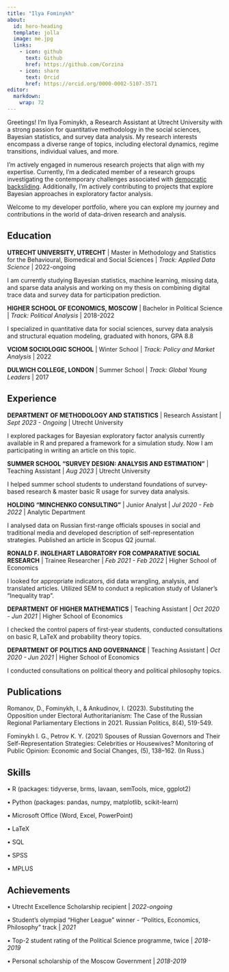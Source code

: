 ```yaml
---
title: "Ilya Fominykh"
about:
  id: hero-heading
  template: jolla
  image: me.jpg
  links:
    - icon: github
      text: Github
      href: https://github.com/Corzina
    - icon: share
      text: Orcid
      href: https://orcid.org/0000-0002-5107-3571
editor: 
  markdown: 
    wrap: 72
---
```


::: {#hero-heading}

Greetings! I'm Ilya Fominykh, a Research Assistant at Utrecht University with a strong passion for quantitative methodology in the social sciences, Bayesian statistics, and survey data analysis. My research interests encompass a diverse range of topics, including electoral dynamics, regime transitions, individual values, and more.

I'm actively engaged in numerous research projects that align with my expertise. Currently, I'm a dedicated member of a research groups investigating the contemporary challenges associated with [democratic backsliding](https://en.wikipedia.org/wiki/Democratic_backsliding). Additionally, I'm actively contributing to projects that explore Bayesian approaches in exploratory factor analysis.

Welcome to my developer portfolio, where you can explore my journey and contributions in the world of data-driven research and analysis.

## Education

**UTRECHT UNIVERSITY, UTRECHT** \| Master in Methodology and Statistics for the
Behavioural, Biomedical and Social Sciences \| *Track: Applied Data Science* \| 2022-ongoing

I am currently studying Bayesian statistics, machine learning, missing data, and sparse data analysis and working on my thesis on combining digital trace data and survey data for participation prediction.

**HIGHER SCHOOL OF ECONOMICS, MOSCOW** \| Bachelor in Political Science
\| *Track: Political Analysis* \| 2018-2022

I specialized in quantitative data for social sciences, survey data analysis and structural equation modeling, graduated with honors, GPA 8.8

**VCIOM SOCIOLOGIC SCHOOL** \| Winter School \| *Track: Policy and Market Analysis* \| 2022

**DULWICH COLLEGE, LONDON** \| Summer School \| *Track: Global Young Leaders* \| 2017

## Experience

**DEPARTMENT OF METHODOLOGY AND STATISTICS** \| Research Assistant \|
 *Sept 2023 - Ongoing * \| Utrecht University

I explored packages for Bayesian exploratory factor analysis currently available in R and prepared a framework for a simulation study. Now I am participating in writing an article on this topic.

**SUMMER SCHOOL "SURVEY DESIGN: ANALYSIS AND ESTIMATION"** \| Teaching
Assistant \| *Aug 2023* \| Utrecht University

I helped summer school students to understand foundations of survey-based research & master basic R usage for survey data analysis.

**HOLDING "MINCHENKO CONSULTING"** \| Junior Analyst \| *Jul 2020 - Feb 2022* \| Analytic Department

I analysed data on Russian first-range officials spouses in social and traditional media and developed description of self-representation strategies. Published an article in Scopus Q2 journal.

**RONALD F. INGLEHART LABORATORY FOR COMPARATIVE SOCIAL RESEARCH** \|
Trainee Researcher \| *Feb 2021 - Feb 2022* \| Higher School of Economics

I looked for appropriate indicators, did data wrangling, analysis, and translated articles. Utilized SEM to conduct a replication study of Uslaner's "Inequality trap".

**DEPARTMENT OF HIGHER MATHEMATICS** \| Teaching Assistant \| *Oct 2020 - Jun 2021* \| Higher School of Economics

I checked the control papers of first-year students, conducted consultations on basic R, LaTeX and probability theory topics.

**DEPARTMENT OF POLITICS AND GOVERNANCE** \| Teaching Assistant \| *Oct 2020 - Jun 2021* \| Higher School of Economics

I conducted consultations on political theory and political philosophy topics.

## Publications

Romanov, D., Fominykh, I., & Ankudinov, I. (2023). Substituting the Opposition under Electoral Authoritarianism: The Case of the Russian Regional Parliamentary Elections in 2021. Russian Politics, 8(4), 519-549.

Fominykh I. G., Petrov K. Y. (2021) Spouses of Russian Governors and Their Self-Representation Strategies: Celebrities or Housewives? Monitoring of Public Opinion: Economic and Social Changes, (5), 138--162. (In Russ.)

## Skills

• R (packages: tidyverse, brms, lavaan, semTools, mice, ggplot2)

• Python (packages: pandas, numpy, matplotlib, scikit-learn)

• Microsoft Office (Word, Excel, PowerPoint)

• LaTeX

• SQL

• SPSS

• MPLUS

## Achievements

• Utrecht Excellence Scholarship recipient \| *2022-ongoing*

• Student's olympiad "Higher League" winner - "Politics, Economics,
Philosophy" track \| *2021*

• Top-2 student rating of the Political Science programme, twice \|
*2018-2019*

• Personal scholarship of the Moscow Government | *2018-2019* 

:::
